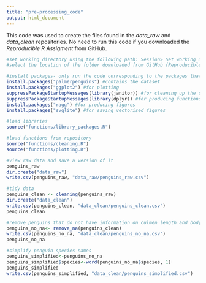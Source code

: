 ```yaml
---
title: "pre-processing_code"
output: html_document
---
```


This code was used to create the files found in the *data_raw* and *data_clean* repositories. No need to run this code if you downloaded the *Reproducible R Assigment* from GitHub. 

```r

#set working directory using the following path: Session> Set working directory> Choose working directory
#select the location of the folder downloaded from GitHub (Reproducible R Assignment)

#install packages- only run the code corresponding to the packages that are not yet installed
install.packages("palmerpenguins") #contains the dataset
install.packages("ggplot2") #for plotting
suppressPackageStartupMessages(library(janitor)) #for cleaning up the dataset
suppressPackageStartupMessages(library(dplyr)) #for producing functions
install.packages("ragg") #for producing figures
install.packages("svglite") #for saving vectorised figures
```


```r
#load libraries 
source("functions/library_packages.R")

#load functions from repository
source("functions/cleaning.R")
source("functions/plotting.R")

```


```r
#view raw data and save a version of it 
penguins_raw
dir.create("data_raw")
write.csv(penguins_raw, "data_raw/penguins_raw.csv")
```


```r
#tidy data
penguins_clean <- cleaning(penguins_raw)
dir.create("data_clean")
write.csv(penguins_clean, "data_clean/penguins_clean.csv")
penguins_clean

#remove penguins that do not have information on culmen length and body mass, keep only the columns that contain relevant information for the analysis 
penguins_no_na<- remove_na(penguins_clean)
write.csv(penguins_no_na, "data_clean/penguins_no_na.csv")
penguins_no_na

#simplify penguin species names
penguins_simplified<-penguins_no_na
penguins_simplified$species<-word(penguins_no_na$species, 1)
penguins_simplified
write.csv(penguins_simplified, "data_clean/penguins_simplified.csv")

```